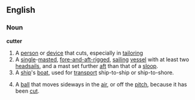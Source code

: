 ==English==
===Noun===
'''cutter'''
{{wikipedia}}
# A [[person]] or [[device]] that cuts, especially in [[tailoring]]
# A [[single]]-[[mast]]ed, [[fore-and-aft-rigged]], [[sail]]ing [[vessel]] with at least two [[headsail]]s, and a mast set further [[aft]] than that of a [[sloop]].
# A [[ship]]'s [[boat]], used for [[transport]] ship-to-ship or ship-to-shore.
# {{cricket}} A [[ball]] that moves sideways in the [[air]], or off the [[pitch]],  because it has been [[cut]].